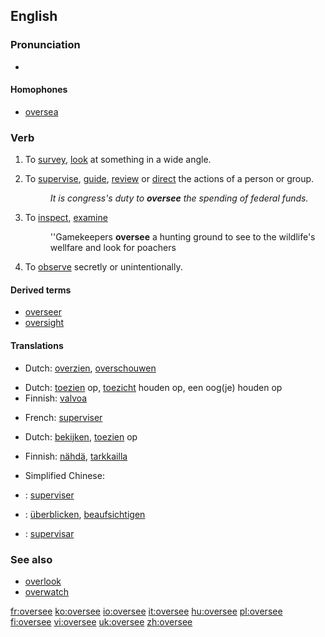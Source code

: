 ==English==

===Pronunciation===
* {{IPA|/'ovəɻsi/}}
*: {{rhymes|iː}}

====Homophones====
* [[oversea]]

===Verb===
{{en-verb|oversees|overseeing|oversaw|overseen}}
{{transitive}}
# {{literally}} To [[survey]], [[look]] at something in a wide angle.
# {{figurative}} To [[supervise]], [[guide]], [[review]] or [[direct]] the actions of a person or group.
#: ''It is congress's duty to '''oversee''' the spending of federal funds.''
# To [[inspect]], [[examine]]
#:''Gamekeepers '''oversee''' a hunting ground to see to the wildlife's wellfare and look for poachers
# To [[observe]] secretly or unintentionally.

====Derived terms====
* [[overseer]]
* [[oversight]]

====Translations====
{{trans-top|to survey, look at something in a wide angle}}
* Dutch: [[overzien]], [[overschouwen]]
{{trans-mid}}
{{trans-bottom}}

{{trans-top|to guide, review or direct the actions of a person or group}}
* Dutch: [[toezien]] op, [[toezicht]] houden op, een oog(je) houden op
* Finnish: [[valvoa]]
{{trans-mid}}
* French: [[superviser]]
{{trans-bottom}}

{{trans-top|to inspect, examine}}
* Dutch: [[bekijken]], [[toezien]] op
{{trans-mid}}
{{trans-bottom}}

{{trans-top|to see secretly or unintentionally}}
* Finnish: [[nähdä]], [[tarkkailla]]
{{trans-mid}}
* Simplified Chinese: {{tø|zh-cn|监督}}
{{trans-bottom}}

{{checktrans-top}}
* {{ttbc|French}}: [[superviser]]
* {{ttbc|German}}: [[überblicken]], [[beaufsichtigen]]
{{trans-mid}}
* {{ttbc|Spanish}}: [[supervisar]]
{{trans-bottom}}

===See also===
* [[overlook]]
* [[overwatch]]

[[fr:oversee]]
[[ko:oversee]]
[[io:oversee]]
[[it:oversee]]
[[hu:oversee]]
[[pl:oversee]]
[[fi:oversee]]
[[vi:oversee]]
[[uk:oversee]]
[[zh:oversee]]
